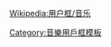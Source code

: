 {{Userbox
  |id=广东音乐
  |id-c=#ffffff
  |info=<span lang="zh-tw">這個用戶喜歡聽'''广东音乐'''。</span>
  |info-c=white
  |info-s=9
  |border-c=#000000
  |usercategory=喜歡粵樂的維基人
  |nocat={{{nocat|}}}}}<noinclude>
{{Clear}}

[[Wikipedia:用户框/音乐]]

[[Category:音樂用戶框模板]]</noinclude>